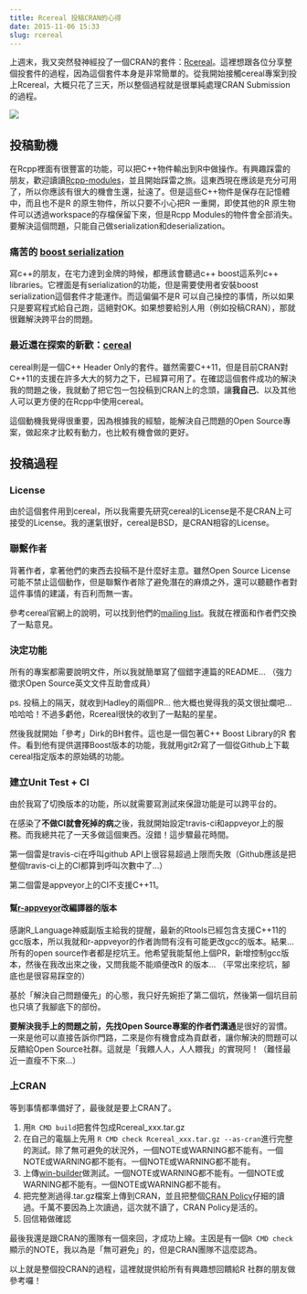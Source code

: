 ```yaml
---
title: Rcereal 投稿CRAN的心得
date: 2015-11-06 15:33
slug: rcereal
---
```


上週末，我又突然發神經投了一個CRAN的套件：[Rcereal](https://cran.r-project.org/web/packages/Rcereal/index.html)。這裡想跟各位分享整個投套件的過程，因為這個套件本身是非常簡單的。從我開始接觸cereal專案到投上Rcereal，大概只花了三天，所以整個過程就是很單純處理CRAN Submission的過程。

![](http://i.imgur.com/h4IsZPC.png)

## 投稿動機

在Rcpp裡面有很豐富的功能，可以把C++物件輸出到R中做操作。有興趣踩雷的朋友，歡迎讀讀[Rcpp-modules](http://dirk.eddelbuettel.com/code/rcpp/Rcpp-modules.pdf)，並且開始踩雷之旅。這東西現在應該是充分可用了，所以你應該有很大的機會生還，扯遠了。但是這些C++物件是保存在記憶體中，而且也不是R 的原生物件，所以只要不小心把R 一重開，即使其他的R 原生物件可以透過workspace的存檔保留下來，但是Rcpp Modules的物件會全部消失。要解決這個問題，只能自己做serialization和deserialization。

### 痛苦的 [boost serialization](http://www.boost.org/doc/libs/1_59_0/libs/serialization/doc/index.html)

寫c++的朋友，在宅力達到金牌的時候，都應該會聽過c++ boost這系列c++ libraries。它裡面是有serialization的功能，但是需要使用者安裝boost serialization這個套件才能運作。而這偏偏不是R 可以自己操控的事情，所以如果只是要寫程式給自己跑，這絕對OK。如果想要給別人用（例如投稿CRAN），那就很難解決跨平台的問題。

### 最近還在探索的新歡：[cereal](http://uscilab.github.io/cereal/)

cereal則是一個C++ Header Only的套件。雖然需要C++11，但是目前CRAN對C++11的支援在許多大大的努力之下，已經算可用了。在確認這個套件成功的解決我的問題之後，我就動了把它包一包投稿到CRAN上的念頭，讓**我自己**、以及其他人可以更方便的在Rcpp中使用cereal。

這個動機我覺得很重要，因為根據我的經驗，能解決自己問題的Open Source專案，做起來才比較有動力，也比較有機會做的更好。

## 投稿過程

### License

由於這個套件用到cereal，所以我需要先研究cereal的License是不是CRAN上可接受的License。我的運氣很好，cereal是BSD，是CRAN相容的License。

### 聯繫作者

背著作者，拿著他們的東西去投稿不是什麼好主意。雖然Open Source License可能不禁止這個動作，但是聯繫作者除了避免潛在的麻煩之外，還可以聽聽作者對這件事情的建議，有百利而無一害。

參考cereal官網上的說明，可以找到他們的[mailing list](https://groups.google.com/forum/#!forum/cerealcpp)。我就在裡面和作者們交換了一點意見。

### 決定功能

所有的專案都需要說明文件，所以我就簡單寫了個錯字連篇的README... （強力徵求Open Source英文文件互助會成員）

ps. 投稿上的隔天，就收到Hadley的兩個PR... 他大概也覺得我的英文很扯爛吧... 哈哈哈！不過多虧他，Rcereal很快的收到了一點點的星星。

然後我就開始「參考」Dirk的BH套件。這也是一個包著C++ Boost Library的R 套件。看到他有提供選擇Boost版本的功能，我就用git2r寫了一個從Github上下載cereal指定版本的原始碼的功能。

### 建立Unit Test + CI

由於我寫了切換版本的功能，所以就需要寫測試來保證功能是可以跨平台的。

在感染了**不做CI就會死掉的病**之後，我就開始設定travis-ci和appveyor上的服務。而我總共花了一天多做這個東西。沒錯！這步驟最花時間。

第一個雷是travis-ci在呼叫github API上很容易超過上限而失敗（Github應該是把整個travis-ci上的CI都算到呼叫次數中了...）

第二個雷是appveyor上的CI不支援C++11。

#### 幫[r-appveyor](https://github.com/krlmlr/r-appveyor)改編譯器的版本

感謝R_Language神威副版主給我的提醒，最新的Rtools已經包含支援C++11的gcc版本，所以我就和r-appveyor的作者詢問有沒有可能更改gcc的版本。結果... 所有的open source作者都是挖坑王。他希望我能幫他上個PR，新增控制gcc版本，然後在我改出來之後，又問我能不能順便改R 的版本... （平常出來挖坑，腳底也是很容易踩空的）

基於「解決自己問題優先」的心態，我只好先婉拒了第二個坑，然後第一個坑目前也只填了我腳底下的部份。

**要解決我手上的問題之前，先找Open Source專案的作者們溝通**是很好的習慣。一來是他可以直接告訴你門路，二來是你有機會成為貢獻者，讓你解決的問題可以反饋給Open Source社群。這就是「我餵人人，人人餵我」的實現阿！（難怪最近一直瘦不下來...）

### 上CRAN

等到事情都準備好了，最後就是要上CRAN了。

1. 用`R CMD build`把套件包成Rcereal_xxx.tar.gz
1. 在自己的電腦上先用 `R CMD check Rcereal_xxx.tar.gz --as-cran`進行完整的測試。除了無可避免的狀況外，一個NOTE或WARNING都不能有。一個NOTE或WARNING都不能有。一個NOTE或WARNING都不能有。
1. 上傳[win-builder](http://win-builder.r-project.org/)做測試。一個NOTE或WARNING都不能有。一個NOTE或WARNING都不能有。一個NOTE或WARNING都不能有。
1. 把完整測過得.tar.gz檔案上傳到CRAN，並且把整個[CRAN Policy](https://cran.r-project.org/web/packages/policies.html)仔細的讀過。千萬不要因為上次讀過，這次就不讀了，CRAN Policy是活的。
1. 回信箱做確認

最後我還是跟CRAN的團隊有一個來回，才成功上線。主因是有一個`R CMD check`顯示的NOTE，我以為是「無可避免」的，但是CRAN團隊不這麼認為。

以上就是整個投CRAN的過程，這裡就提供給所有有興趣想回饋給R 社群的朋友做參考囉！


